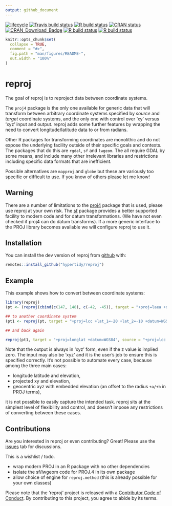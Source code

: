 ```yaml
---
output: github_document
---
```



<!-- README.md is generated from README.Rmd. Please edit that file -->


<!-- badges: start -->
[![lifecycle](https://img.shields.io/badge/lifecycle-maturing-blue.svg)](https://www.tidyverse.org/lifecycle/#maturing) 
[![Travis build status](https://travis-ci.org/hypertidy/reproj.svg?branch=master)](https://travis-ci.org/hypertidy/reproj)
[![R build status](https://github.com/hypertidy/reproj/workflows/R-CMD-check/badge.svg)](https://github.com/hypertidy/reproj/actions)
[![CRAN status](https://www.r-pkg.org/badges/version/reproj)](https://cran.r-project.org/package=reproj)
[![CRAN\_Download\_Badge](http://cranlogs.r-pkg.org/badges/reproj)](https://cran.r-project.org/package=reproj)
[![R build status](https://github.com/hypertidy/reproj/workflows/test-coverage/badge.svg)](https://github.com/hypertidy/reproj/actions)
[![R build status](https://github.com/hypertidy/reproj/workflows/pkgdown/badge.svg)](https://github.com/hypertidy/reproj/actions)
<!-- badges: end -->
  


```r
knitr::opts_chunk$set(
  collapse = TRUE,
  comment = "#>",
  fig.path = "man/figures/README-",
  out.width = "100%"
)
```
# reproj

The goal of reproj is to reproject data between coordinate systems. 

The `proj4` package is the only one available for generic data that will transform between arbitrary coordinate systems specified by _source_ and _target_ coordinate systems, and the only one with control over 'xy' versus 'xyz' input and output.  reproj adds some further features by wrapping the need to convert longitude/latitude data to or from radians. 

Other R packages for transforming coordinates are monolithic and do not expose the underlying facility outside of their
specific goals and contexts. The packages that do this are `rgdal`, `sf` and `lwgeom`. The all require GDAL by some means, and include many other irrelevant libraries and restrictions including specific data formats that are inefficient. 

Possible alternatives are `mapproj` and `globe` but these are variously too specific or difficult to use. If you know of others please let me know!


## Warning

There are a number of limitations to the [proj4](https://CRAN.r-project.org/package=proj4) package that is used, please use reproj at your own risk. The [sf](https://CRAN.r-project.org/package=sf) package provides a better supported facility to modern code and for datum transformations. (We have not even checked if proj4 can do datum transforms). If a more generic interface to the PROJ library becomes available we will configure reproj to use it. 

## Installation

You can install the dev version of reproj from [github](https://github.com/hypertidy/reproj/) with:

```r
remotes::install_github("hypertidy/reproj")
```

## Example

This example shows how to convert between coordinate systems: 

```r
library(reproj)
(pt <- (reproj(cbind(c(147, 148), c(-42, -45)), target = "+proj=laea +datum=WGS84", source = 4326)))

## to another coordinate system
(pt1 <- reproj(pt, target = "+proj=lcc +lat_1=-20 +lat_2=-10 +datum=WGS84", source = "+proj=laea +datum=WGS84"))

## and back again

reproj(pt1, target = "+proj=longlat +datum=WGS84", source = "+proj=lcc +lat_1=-20 +lat_2=-10 +datum=WGS84")

```

Note that the output is always in 'xyz' form, even if the z value is implied zero. The input may also be 'xyz' and it is the user's job to ensure this is specified correctly. It's not possible to automate every case, because among the three main cases: 

* longitude latitude and elevation,
* projected xy and elevation,
* geocentric xyz with embedded elevation (an offset to the radius `+a/+b` in PROJ terms),

it is not possible to easily capture the intended task. reproj sits at the simplest level of flexibility and control, and doesn't impose any restrictions of converting between these cases. 



## Contributions

Are you interested in reproj or even contributing? Great!  Please use the [issues](https://github.com/hypertidy/reproj/issues) tab for discussions. 


This is a wishlist / todo. 

* wrap modern PROJ in an R package with no other dependencies
* isolate the sf/lwgeom code for PROJ.4 in its own package
* allow choice of engine for `reproj.method` (this is already possible for your own classes)



Please note that the 'reproj' project is released with a [Contributor Code of Conduct](https://hypertidy.github.io/reproj/CODE_OF_CONDUCT.html). By contributing to this project, you agree to abide by its terms.

